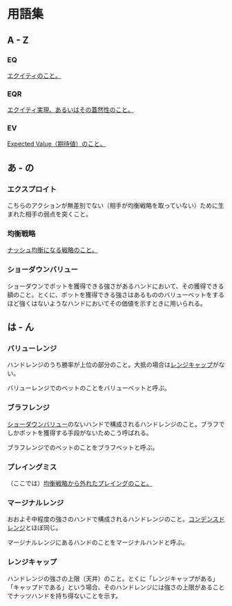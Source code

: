 # 用語集

## A - Z

### EQ

[エクイティのこと。](/quantifying-hands#eq)

### EQR

[エクイティ実現、あるいはその蓋然性のこと。](/quantifying-hands#eqr)

### EV

[Expected Value（期待値）のこと。](/quantifying-hands#ev)

## あ - の

### エクスプロイト

こちらのアクションが無差別でない（相手が均衡戦略を取っていない）ために生まれた相手の弱点を突くこと。

### 均衡戦略

[ナッシュ均衡になる戦略のこと。](/game-theory-101#均衡戦略)

### ショーダウンバリュー

ショーダウンでポットを獲得できる強さがあるハンドにおいて、その獲得できる額のこと。とくに、ポットを獲得できる強さはあるもののバリューベットをするほど強くはないようなハンドにおいてその価値を示すときに用いられる。

## は - ん

### バリューレンジ

ハンドレンジのうち勝率が上位の部分のこと。大抵の場合は[レンジキャップ](/glossary#レンジキャップ)がない。

バリューレンジでのベットのことをバリューベットと呼ぶ。

### ブラフレンジ

[ショーダウンバリュー](/glossary#ショーダウンバリュー)のないハンドで構成されるハンドレンジのこと。ブラフでしかポットを獲得する手段がないためこう呼ばれる。

ブラフレンジでのベットのことをブラフベットと呼ぶ。

### プレイングミス

（ここでは）[均衡戦略から外れたプレイングのこと。](/analyzing-exploit#プレイングミスとは何か)

### マージナルレンジ

おおよそ中程度の強さのハンドで構成されるハンドレンジのこと。[コンデンスドレンジ](/categorizing-ranges#コンデンスドレンジ)とほぼ同じ。

マージナルレンジにあるハンドのことをマージナルハンドと呼ぶ。

### レンジキャップ

ハンドレンジの強さの上限（天井）のこと。とくに「レンジキャップがある」「キャップドである」という場合、そのハンドレンジには強さの上限があることでナッツハンドを持ち得ないことを示す。
